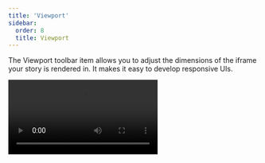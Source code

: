 ```yaml
---
title: 'Viewport'
sidebar:
  order: 8
  title: Viewport
---
```


<YouTubeCallout id="uydF1ltw7-g" title="Stop resizing your browser — Storybook viewport" />

The Viewport toolbar item allows you to adjust the dimensions of the iframe your story is rendered in. It makes it easy to develop responsive UIs.

<Video src="../_assets/essentials/addon-viewports-optimized.mp4" />

## Configuration

Out of the box, the Viewport addon offers you a standard set of viewports that you can use. If you want to change the default set of viewports, you can set the global `parameters.viewport` [parameter](../writing-stories/parameters.mdx) in your [`.storybook/preview.js`](../configure/index.mdx#configure-story-rendering):

{/* prettier-ignore-start */}

<CodeSnippets path="storybook-preview-change-viewports.md" />

{/* prettier-ignore-end */}

The viewport parameter can take an object with the following keys:

| Field                  | Type    | Description                                                                                                                                   | Default Value  |
| ---------------------- | ------- | --------------------------------------------------------------------------------------------------------------------------------------------- | -------------- |
| **defaultViewport**    | String  | Only available without the [globals API](#customizing-viewports-with-globals).<br/>Sets the default viewport                                  | `'responsive'` |
| **defaultOrientation** | String  | Only available without the [globals API](#customizing-viewports-with-globals).<br/>Sets the default orientation (e.g., portrait or landscape) | `'portrait'`   |
| **disabled**           | Boolean | Requires the [globals API](#customizing-viewports-with-globals).<br/>Disables the viewport<br/>                                               | N/A            |
| **options**            | Object  | Requires the [globals API](#customizing-viewports-with-globals).<br/>The available list of viewports                                          | `{}`           |
| **viewports**          | Object  | Only available without the [globals API](#customizing-viewports-with-globals).<br/> The configuration objects for the viewport                | `{}`           |


Each viewports object needs the following keys:

| Field      | Type   | Description                                           | Example values          |
| ---------- | ------ | ----------------------------------------------------- | ----------------------- |
| **name**   | String | Name for the viewport                                 | `'Responsive'`          |
| **styles** | Object | Sets Inline styles to be applied to the story         | `{ width:0, height:0 }` |
| **type**   | String | Type of the device (e.g., desktop, mobile, or tablet) | `desktop`               |


### Customizing viewports with globals

By default, the Viewport addon allows you to customize the viewport enabled for a story by selecting from the list of existing viewports in the toolbar. If you need, you can opt into the globals API to configure viewports to ensure that a story always uses a specific viewport regardless of the existing configuration.

To enable it, you'll need to take some additional steps to set it up properly. Detailed below is our recommendation for configuring and using the globals API with the Viewports addon.

Update your [`.storybook/main.js|ts`](../configure/index.mdx#configure-your-storybook-project) to include the [`viewportStoryGlobals`](../api/main-config/main-config-features.mdx#viewportstoryglobals) option within Storybok's `features` configuration.

{/* prettier-ignore-start */}

<CodeSnippets path="main-config-features-viewport-story-globals.md" />

{/* prettier-ignore-end */}

<Callout variant="info">

Enabling this API will turn off the ability to change any options from the toolbar to ensure that the viewport is always set to the intended value for the story.

</Callout>

Replace the `viewports` parameter in your [`.storybook/preview.js|ts`](../configure/index.mdx#configure-story-rendering) with an `options` object to define your configuration.

{/* prettier-ignore-start */}

<CodeSnippets path="storybook-preview-migrate-viewports-globals.md" />

{/* prettier-ignore-end */}

Adjust your stories to opt-in to the new story globals API using the `global` configuration element to set the required viewport.

{/* prettier-ignore-start */}

<CodeSnippets path="storybook-addon-viewports-global-api.md" usesCsf3 />

{/* prettier-ignore-end */}

### Use a detailed set of devices

The Viewport addon includes a selection of devices that you can use to test your components. Listed below are the available devices and examples of how to use them.
| Device                     | Description                                                                                                                             | Value             | Dimensions<br />(<abbr title="width">w</abbr>×<abbr title="height">h</abbr>, px) |
| -------------------------- | --------------------------------------------------------------------------------------------------------------------------------------- | ----------------- | -------------------------------------------------------------------------------- |
| iPhone 5                   | Configures the iPhone 5 as a device for the Viewport addon.                                                                             | `iphone5`         | 320 × 568                                                                        |
| iPhone 6                   | Enables the iPhone 6 to be used with the Viewport addon.                                                                                | `iphone6`         | 375 × 667                                                                        |                                                                                  
| iPhone 6 Plus              | Includes the iPhone 6 Plus as a device for the Viewport addon.                                                                          | `iphone6p`        | 414 × 736                                                                        |
| iPhone 8 Plus              | Sets the iPhone 8 Plus as a device to be used by the Viewport addon.                                                                    | `iphone8p`        | 414 × 736                                                                        |
| iPhone X                   | Configures the iPhone X as a device for the Viewport addon.                                                                             | `iphonex`         | 375 × 812                                                                        |
| iPhone XR                  | Includes the iPhone XR as a device for the Viewport addon.                                                                              | `iphonexr`        | 414 × 896                                                                        |
| iPhone XS Max              | Sets the iPhone XS Max as a device to be used by the Viewport addon.                                                                    | `iphonexsmax`     | 414 × 896                                                                        |
| iPhone SE (2nd generation) | Configures the iPhone SE (2nd generation) as a device for the Viewport addon.                                                           | `iphonese2`       | 375 × 667                                                                        |
| iPhone 12 mini             | Enables the iPhone 12 Mini to be used with the Viewport addon.                                                                          | `iphone12mini`    | 375 × 812                                                                        |
| iPhone 12                  | Includes the iPhone 12 as a device for the Viewport addon.                                                                              | `iphone12`        | 390 × 844                                                                        |
| iPhone 12 Pro Max          | Configures the iPhone 12 Pro Max as a device for the Viewport addon.                                                                    | `iphone12promax`  | 428 × 926                                                                        |
| iPhone SE 3rd generation   | Enables the iPhone SE (3rd generation) to be used with the Viewport addon.                                                              | `iphoneSE3`       | 375 × 667                                                                        |
| iPhone 13                  | Includes the iPhone 13 as a device for the Viewport addon.                                                                              | `iphone13`        | 390 × 844                                                                        |
| iPhone 13 Pro              | Enables the iPhone 13 Pro to be used with the Viewport addon.                                                                           | `iphone13pro`     | 390 × 844                                                                        |
| iPhone 13 Pro Max          | Configures the iPhone 13 Pro Max as a device to be used by the Viewport addon.                                                          | `iphone13promax`  | 428 × 926                                                                        |
| iPhone 14                  | Enables the iPhone 14 to be used with the Viewport addon.                                                                               | `iphone14`        | 390 × 844                                                                        |
| iPhone 14 Pro              | Includes the iPhone 14 Pro as a device for the Viewport addon.                                                                          | `iphone14pro`     | 393 × 852                                                                        |
| iPhone 14 Pro Max          | Sets the iPhone 14 Pro Max as a device to be used by the Viewport addon.                                                                | `iphone14promax`  | 430 × 932                                                                        |
| Galaxy S5                  | Configures the Galaxy S5 as a device for the Viewport addon.                                                                            | `galaxys5`        | 360 × 640                                                                        |
| Galaxy S9                  | Enables the Galaxy S9 to be used with the Viewport addon.                                                                               | `galaxys9`        | 360 × 740                                                                        |
| Nexus 5X                   | Includes the Nexus 5x as a device for the Viewport addon.                                                                               | `nexus5x`         | 412 × 668                                                                        |
| Nexus 6P                   | Sets the Nexus 6P as a device to be used by the Viewport addon.                                                                         | `nexus6p`         | 412 × 732                                                                        |
| Pixel                      | Configures the Pixel as a device for the Viewport addon.                                                                                | `pixel`           | 540 × 960                                                                        |
| Pixel XL                   | Enables the Pixel XL to be used with the Viewport addon.                                                                                | `pixelxl`         | 720 × 1280                                                                       |
| Small mobile               | Enabled by default.<br />Configures a small form factor generic mobile device to be used by the Viewport addon.                         | `mobile1`         | 320 × 568                                                                        |
| Large mobile               | Enabled by default.<br />Configures a large form factor mobile device to be used by the Viewport addon.                                 | `mobile2`         | 414 × 896                                                                        |
| iPad                       | Includes the iPad as a device for the Viewport addon.                                                                                   | `ipad`            | 768 × 1024                                                                       |
| iPad Pro 10.5-in           | Enables the iPad Pro (10.5-inch) to be used with the Viewport addon.                                                                    | `ipad10p`         | 834 × 112                                                                        |
| iPad Pro 11-in             | Configures the iPad Pro (11-inch) as a device for the Viewport addon.                                                                   | `ipad11p`         | 834 × 1194                                                                       |
| iPad Pro 12.9-in           | Sets the iPad Pro (12.9-inch) as a device to be used by the Viewport addon.                                                             | `ipad12p`         | 1024 × 1366                                                                      |
| Tablet                     | Enabled by default.<br />Configures a standard form factor tablet device to be used by the Viewport addon.                              | `tablet`          | 834 × 1112                                                                       |

{/* prettier-ignore-start */}

<CodeSnippets path="storybook-preview-granular-viewports.md" />

{/* prettier-ignore-end */}

<Callout variant="info">

 The generic devices are enabled by default as they are the most common for testing responsive UIs. You don't need to include them in your configuration if you want to use them. For the implementation details, see the [source code](https://github.com/storybookjs/storybook/tree/next/code/addons/viewport) for the Viewport addon.

</Callout>

### Add new devices

If you have either a specific viewport or a list of viewports that you need to use, you can modify your [`.storybook/preview.js`](../configure/index.mdx#configure-story-rendering) file and include them:

{/* prettier-ignore-start */}

<CodeSnippets path="storybook-preview-viewport-add-devices.md" />

{/* prettier-ignore-end */}

Make the following changes to use them in your Storybook:

{/* prettier-ignore-start */}

<CodeSnippets path="storybook-preview-viewport-use-new-devices.md" />

{/* prettier-ignore-end */}

Once you start Storybook, you'll see your new viewports and devices.

You can add these two to another list of viewports if needed.

For instance, if you want to use these two with the minimal set of viewports, you can do it like so:

{/* prettier-ignore-start */}

<CodeSnippets path="storybook-preview-merge-viewports.md" />

{/* prettier-ignore-end */}

Both viewports (`Kindle Fire 2` and `Kindle Fire HD`) will feature in the list of devices by merging them into the [`MINIMAL_VIEWPORTS`](https://github.com/storybookjs/storybook/blob/next/code/addons/viewport/src/defaults.ts#L231).

### Configuring per component or story

In some cases, it's not practical for you to use a specific visual viewport on a global scale, and you need to adjust it to an individual story.

Update your story through [parameters](../writing-stories/parameters.mdx) to include your viewports at a component level or for a specific story:

{/* prettier-ignore-start */}

<CodeSnippets path="my-component-story-configure-viewports.md" usesCsf3 />

{/* prettier-ignore-end */}

### Keyboard shortcuts

* Previous viewport: <kbd>alt</kbd> + <kbd>shift</kbd> + <kbd>v</kbd>
* Next viewport: <kbd>alt</kbd> + <kbd>v</kbd>
* Reset viewport: <kbd>alt</kbd> + <kbd>control</kbd> + <kbd>v</kbd>

If you need, you can edit them on the shortcuts page.

## API

### Parameters

This addon contributes the following [parameters](../writing-stories/parameters.mdx) to Storybook, under the `viewport` namespace:

#### `defaultOrientation`

Type: `'portrait' | 'landscape'`

Default: `'portrait'`

Specifies the default orientation used when viewing a story. Only available if you haven't enabled the [globals API](#customizing-viewports-with-globals).

#### `defaultViewport`

Type: `string`

Specifies the default viewport used when viewing a story. Must match a key in the [`viewports`](#viewports) object. Only available if you haven't enabled the [globals API](#customizing-viewports-with-globals).

#### `disabled`

Requires: [globals API](#customizing-viewports-with-globals)

Type: `boolean`

Turn off this addon's behavior. If you wish to turn off this addon for the entire Storybook, you should do so when registering `addon-essentials`. See the [essential addon's docs](../essentials/index.mdx#disabling-addons) for more information.

This parameter is most useful to allow overriding at more specific levels. For example, if this parameter is set to `true` at the project level, it could be re-enabled by setting it to `false` at the meta (component) or story level.

<Callout variant="info">

The `disabled` parameter is only available with the globals API introduced in Storybook 8.3. If you're using a previous Storybook version, use the `disable` parameter instead.

</Callout>

#### `options`

Requires: [globals API](#customizing-viewports-with-globals)

Type:

```ts
{
 Record<string, {
 name: string,
 styles: { height: string, width: string },
 type: 'desktop' | 'mobile' | 'tablet' | 'other',
 }>,
};
```

Specify the available viewports. The key is used to reference the viewport, and the value is an object to define it. See [usage example](#add-new-devices) above. The `width` and `height` values must include the unit, e.g. `'320px'`.

#### `viewports`

Type:

```ts
{
 [key: string]: {
 name: string,
 styles: { height: string, width: string },
 type: 'desktop' | 'mobile' | 'tablet',
 },
};
```

Configures the viewports and options. This configuration element references the viewport, and the value is an object that defines it. See [usage example](#add-new-devices) above. The `width` and `height` values must include the unit, e.g., `'320px'`. Only available if you haven't enabled the [globals API](#customizing-viewports-with-globals).

### Exports

This addon contributes the following exports to Storybook:

```js
import { INITIAL_VIEWPORTS, MINIMAL_VIEWPORTS } from '@storybook/addon-viewport';
```

#### `INITIAL_VIEWPORTS`

Type: `object`

The default set of viewports provided by the Viewport addon [listed above](#use-a-detailed-set-of-devices).

#### `MINIMAL_VIEWPORTS`

Type: `object`

A minimal set of viewports provided by the Viewport addon is listed below:

| Device       | Description                  | Value     | Dimensions<br />(<abbr title="width">w</abbr>×<abbr title="height">h</abbr>, px)  |
| ------------ | ---------------------------- | --------- | --------------------------------------------------------------------------------- |
| Small mobile | A small mobile device size   | `mobile1` | 320 × 568                                                                         |
| Large mobile | A large mobile device size   | `mobile2` | 414 × 896                                                                         |
| Tablet       | A tablet device size         | `tablet`  | 834 × 1112                                                                        |
